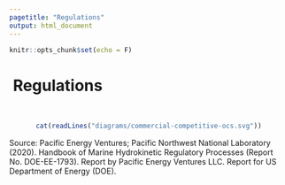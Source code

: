 ```yaml
---
pagetitle: "Regulations"
output: html_document
---
```


```r
knitr::opts_chunk$set(echo = F)
```

<h1>
  <a href="./regs.html" style="text-decoration:none;">
    <i class="fa fa-arrow-circle-left" style="color:#0b56a6"></i>
  </a>&nbsp;Regulations
</h1>

<br>
<center>
```r
cat(readLines("diagrams/commercial-competitive-ocs.svg"))
```
</center>

Source: Pacific Energy Ventures; Pacific Northwest National Laboratory (2020). Handbook of Marine Hydrokinetic Regulatory Processes (Report No. DOE-EE-1793). Report by Pacific Energy Ventures LLC. Report for US Department of Energy (DOE).